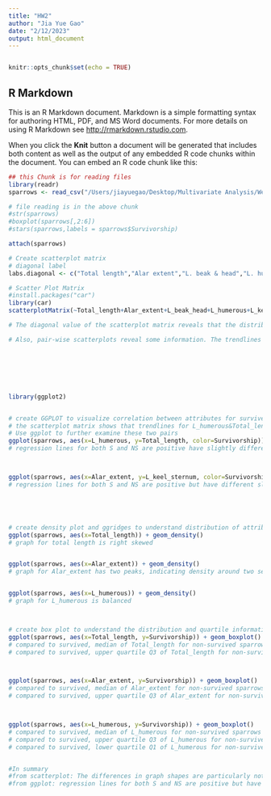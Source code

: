 ```yaml
---
title: "HW2"
author: "Jia Yue Gao"
date: "2/12/2023"
output: html_document
---
```


```r
```


```r
knitr::opts_chunk$set(echo = TRUE)
```

## R Markdown

This is an R Markdown document. Markdown is a simple formatting syntax for authoring HTML, PDF, and MS Word documents. For more details on using R Markdown see <http://rmarkdown.rstudio.com>.

When you click the **Knit** button a document will be generated that includes both content as well as the output of any embedded R code chunks within the document. You can embed an R code chunk like this:

```r
## this Chunk is for reading files
library(readr)
sparrows <- read_csv("/Users/jiayuegao/Desktop/Multivariate Analysis/Week 3 Sample Code/Bumpus_sparrows.csv")
```


```r
# file reading is in the above chunk
#str(sparrows)
#boxplot(sparrows[,2:6])
#stars(sparrows,labels = sparrows$Survivorship)

attach(sparrows)

# Create scatterplot matrix 
# diagonal label
labs.diagonal <- c("Total length","Alar extent","L. beak & head","L. humerous","L. keel & sternum")

# Scatter Plot Matrix
#install.packages("car")
library(car)
scatterplotMatrix(~Total_length+Alar_extent+L_beak_head+L_humerous+L_keel_sternum | Survivorship, data=sparrows, var.labels=labs.diagonal,cex.labels=0.7, diagonal="boxplot",smooth=FALSE,reg.line=FALSE,pch=c(1,16),col=rep("black",2), legend.plot=FALSE)

# The diagonal value of the scatterplot matrix reveals that the distribution of several attributes is different for survived and non-survived sparrows. The differences in graph shapes are particularly noticeable for total_length and L_humerous, indicating that these two attributes may be helpful when determining the sparrow's survival rate.

# Also, pair-wise scatterplots reveal some information. The trendlines of survived and non-survived sparrows have different slopes for certain pairs of attributes. For example, the trend lines of survived and non-survived sparrows in the Alar-extent and L_Keel & Sternum graphs differ. This is also true for the Total_length and L_humerous and several other graphs, suggesting that the correlation between these attributes among survived and non-survived groups are different.







library(ggplot2)


# create GGPLOT to visualize correlation between attributes for survived and non-survived sparrows
# the scatterplot matrix shows that trendlines for L_humerous&Total_length and Alar_extent&L_keel_sternum differ.
# Use ggplot to further examine these two pairs
ggplot(sparrows, aes(x=L_humerous, y=Total_length, color=Survivorship)) + geom_point()+geom_smooth(method="lm")
# regression lines for both S and NS are positive have slightly different slopes



ggplot(sparrows, aes(x=Alar_extent, y=L_keel_sternum, color=Survivorship)) + geom_point()+geom_smooth(method="lm")
# regression lines for both S and NS are positive but have different slopes, indicating a difference in relationship between Alar_extent and L_keel_sternum for Survived and non-survived sparrows





# create density plot and ggridges to understand distribution of attributes. Works better than histogram as it shows a smooth curve
ggplot(sparrows, aes(x=Total_length)) + geom_density() 
# graph for total length is right skewed


ggplot(sparrows, aes(x=Alar_extent)) + geom_density() 
# graph for Alar_extent has two peaks, indicating density around two separate value ranges


ggplot(sparrows, aes(x=L_humerous)) + geom_density() 
# graph for L_humerous is balanced



# create box plot to understand the distribution and quartile information
ggplot(sparrows, aes(x=Total_length, y=Survivorship)) + geom_boxplot()
# compared to survived, median of Total_length for non-survived sparrows is greater 
# compared to survived, upper quartile Q3 of Total_length for non-survived sparrows is greater.



ggplot(sparrows, aes(x=Alar_extent, y=Survivorship)) + geom_boxplot()
# compared to survived, median of Alar_extent for non-survived sparrows is greater 
# compared to survived, upper quartile Q3 of Alar_extent for non-survived sparrows is similar.



ggplot(sparrows, aes(x=L_humerous, y=Survivorship)) + geom_boxplot()
# compared to survived, median of L_humerous for non-survived sparrows is similar. 
# compared to survived, upper quartile Q3 of L_humerous for non-survived sparrows is greater.
# compared to survived, lower quartile Q1 of L_humerous for non-survived sparrows is smaller.


#In summary
#from scatterplot: The differences in graph shapes are particularly noticeable for total_length and L_humerous, indicating that these two attributes may be helpful when determining the sparrow's survival rate.The trendlines of survived and non-survived sparrows have different slopes for certain pairs of attributes (Alar-extent and L_Keel & Sternum) graphs differ, suggesting that the correlation between these attributes among survived and non-survived groups are different.
#from ggplot: regression lines for both S and NS are positive but have different slopes, indicating a difference in relationship between Alar_extent and L_keel_sternum for Survived and non-survived sparrows. From bar plots, Total_length and L_humerous have different distributions, indicating that they may be helpful in determinining S and NS sparrows.



```

